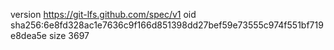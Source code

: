 version https://git-lfs.github.com/spec/v1
oid sha256:6e8fd328ac1e7636c9f166d851398dd27bef59e73555c974f551bf719e8dea5e
size 3697
